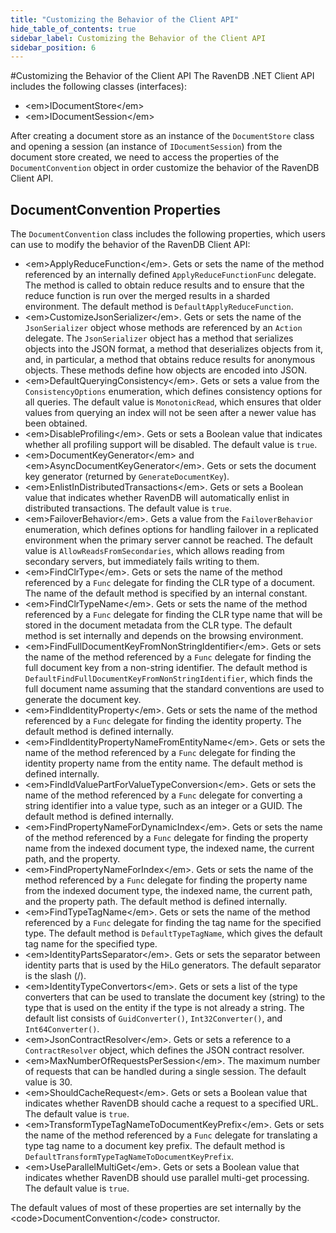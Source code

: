 ```yaml
---
title: "Customizing the Behavior of the Client API"
hide_table_of_contents: true
sidebar_label: Customizing the Behavior of the Client API
sidebar_position: 6
---
```



#Customizing the Behavior of the Client API
The RavenDB .NET Client API includes the following classes (interfaces):

- &lt;em&gt;IDocumentStore&lt;/em&gt;
- &lt;em&gt;IDocumentSession&lt;/em&gt;

After creating a document store as an instance of the `DocumentStore` class and opening a session (an instance of `IDocumentSession`) from the document store created, we need to access the properties of the `DocumentConvention` object in order customize the behavior of the RavenDB Client API.

## DocumentConvention Properties
The `DocumentConvention` class includes the following properties, which users can use to modify the behavior of the RavenDB Client API:

- &lt;em&gt;ApplyReduceFunction&lt;/em&gt;. Gets or sets the name of the method referenced by an internally defined `ApplyReduceFunctionFunc` delegate. The method is called to obtain reduce results and to ensure that the reduce function is run over the merged results in a sharded environment. The default method is `DefaultApplyReduceFunction`.
- &lt;em&gt;CustomizeJsonSerializer&lt;/em&gt;. Gets or sets the name of the `JsonSerializer` object whose methods are referenced by an `Action` delegate. The `JsonSerializer` object has a method that serializes objects into the JSON format, a method that deserializes objects from it, and, in particular, a method that obtains reduce results for anonymous objects. These methods define how objects are encoded into JSON.
- &lt;em&gt;DefaultQueryingConsistency&lt;/em&gt;. Gets or sets a value from the `ConsistencyOptions` enumeration, which defines consistency options for all queries. The default value is `MonotonicRead`, which ensures that older values from querying an index will not be seen after a newer value has been obtained.
- &lt;em&gt;DisableProfiling&lt;/em&gt;. Gets or sets a Boolean value that indicates whether all profiling support will be disabled. The default value is `true`. 
- &lt;em&gt;DocumentKeyGenerator&lt;/em&gt; and &lt;em&gt;AsyncDocumentKeyGenerator&lt;/em&gt;. Gets or sets the document key generator (returned by `GenerateDocumentKey`).
- &lt;em&gt;EnlistInDistributedTransactions&lt;/em&gt;. Gets or sets a Boolean value that indicates whether RavenDB will automatically enlist in distributed transactions. The default value is `true`.
- &lt;em&gt;FailoverBehavior&lt;/em&gt;. Gets a value from the  `FailoverBehavior` enumeration, which defines options for handling failover in a replicated environment when the primary server cannot be reached. The default value is `AllowReadsFromSecondaries`, which allows reading from secondary servers, but immediately fails writing to them.
- &lt;em&gt;FindClrType&lt;/em&gt;. Gets or sets the name of the method referenced by a `Func` delegate for finding the CLR type of a document. The name of the default method is specified by an internal constant.
- &lt;em&gt;FindClrTypeName&lt;/em&gt;. Gets or sets the name of the method referenced by a `Func` delegate for finding the CLR type name that will be stored in the document metadata from the CLR type. The default method is set internally and depends on the browsing environment.
- &lt;em&gt;FindFullDocumentKeyFromNonStringIdentifier&lt;/em&gt;. Gets or sets the name of the method referenced by a `Func` delegate for finding the full document key from a non-string identifier. The default method is `DefaultFindFullDocumentKeyFromNonStringIdentifier`, which finds the full document name assuming that the standard conventions are used to generate the document key.
- &lt;em&gt;FindIdentityProperty&lt;/em&gt;. Gets or sets the name of the method referenced by a `Func` delegate for finding the identity property. The default method is defined internally.
- &lt;em&gt;FindIdentityPropertyNameFromEntityName&lt;/em&gt;. Gets or sets the name of the method referenced by a `Func` delegate for finding the identity property name from the entity name. The default method is defined internally.
- &lt;em&gt;FindIdValuePartForValueTypeConversion&lt;/em&gt;. Gets or sets the name of the method referenced by a `Func` delegate  for converting a string identifier into a value type, such as an integer or a GUID. The default method is defined internally.
- &lt;em&gt;FindPropertyNameForDynamicIndex&lt;/em&gt;. Gets or sets the name of the method referenced by a `Func` delegate for finding the property name from the indexed document type, the indexed name, the current path, and the property.
- &lt;em&gt;FindPropertyNameForIndex&lt;/em&gt;. Gets or sets the name of the method referenced by a `Func` delegate for finding the property name from the indexed document type, the indexed name, the current path, and the property path. The default method is defined internally.
- &lt;em&gt;FindTypeTagName&lt;/em&gt;. Gets or sets the name of the method referenced by a `Func` delegate for finding the tag name for the specified type. The default method is `DefaultTypeTagName`, which gives the default tag name for the specified type.
- &lt;em&gt;IdentityPartsSeparator&lt;/em&gt;. Gets or sets the  separator between identity parts that is used by the HiLo generators. The default separator is the slash (/).
- &lt;em&gt;IdentityTypeConvertors&lt;/em&gt;. Gets or sets a list of the type converters that can be used to translate the document key (string) to the type that is used on the entity if the type is not already a string. The default list consists of `GuidConverter()`, `Int32Converter()`, and `Int64Converter()`.
- &lt;em&gt;JsonContractResolver&lt;/em&gt;. Gets or sets a reference to a `ContractResolver` object, which defines the JSON contract resolver.
- &lt;em&gt;MaxNumberOfRequestsPerSession&lt;/em&gt;. The maximum number of requests that can be handled during a single session. The default value is 30.
- &lt;em&gt;ShouldCacheRequest&lt;/em&gt;. Gets or sets a Boolean value that indicates whether RavenDB should cache a request to a specified URL. The default value is `true`.
- &lt;em&gt;TransformTypeTagNameToDocumentKeyPrefix&lt;/em&gt;. 
Gets or sets the name of the method referenced by a `Func` delegate for translating a type tag name to a document key prefix. The default method is `DefaultTransformTypeTagNameToDocumentKeyPrefix`.
- &lt;em&gt;UseParallelMultiGet&lt;/em&gt;. Gets or sets a Boolean value that indicates whether RavenDB should use parallel multi-get processing. The default value is `true`. 

The default values of most of these properties are set internally by the &lt;code&gt;DocumentConvention&lt;/code&gt; constructor.
